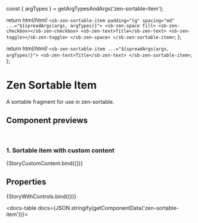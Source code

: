 const { argTypes } = getArgTypesAndArgs('zen-sortable-item');

<Meta title="In progress/Sortable/Sortable Item" component="zen-sortable-item" argTypes={argTypes} />

  return html/*html*/ `
    <sb-zen-sortable-item padding="lg" spacing="md" ...="${spreadArgs(args, argTypes)}">
        <sb-zen-space fill>
          <sb-zen-checkbox></sb-zen-checkbox>
          <sb-zen-text>Title</sb-zen-text>
          <sb-zen-toggle></sb-zen-toggle>
        </sb-zen-space>
    </sb-zen-sortable-item>
`;
};

  return html/*html*/ `
    <sb-zen-sortable-item ...="${spreadArgs(args, argTypes)}">
        <sb-zen-text>Title</sb-zen-text>
    </sb-zen-sortable-item>
`;
};

# Zen Sortable Item

A sortable fragment for use in zen-sortable.

## Component previews

<br />

### 1. Sortable item with custom content

<Canvas>
  <Story name="CustomContent">{StoryCustomContent.bind({})}</Story>
</Canvas>


## Properties

<Canvas>
  <Story
    name="default"
    args={{
      ...getDefaultArgs(argTypes),
    }}
  >
    {StoryWithControls.bind({})}
  </Story>
</Canvas>

<ArgsTable story="default" />

<docs-table docs={JSON.stringify(getComponentData('zen-sortable-item'))}></docs-table>
